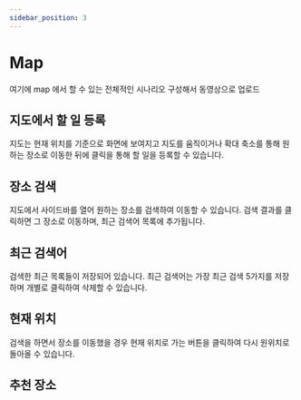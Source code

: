 ```yaml
---
sidebar_position: 3
---
```



# Map

여기에 map 에서 할 수 있는 전체적인 시나리오 구성해서 동영상으로 업로드

## 지도에서 할 일 등록

<ReactPlayer playing controls url="/tutorial/addtodoinmap.mp4" />

지도는 현재 위치를 기준으로 화면에 보여지고 지도를 움직이거나 확대 축소를 통해 원하는 장소로 이동한 뒤에 클릭을 통해 할 일을 등록할 수 있습니다.

## 장소 검색

<ReactPlayer playing controls url="/tutorial/moveplace.mp4" />

지도에서 사이드바를 열어 원하는 장소를 검색하여 이동할 수 있습니다. 검색 결과를 클릭하면 그 장소로 이동하며, 최근 검색어 목록에 추가됩니다.

## 최근 검색어

<ReactPlayer playing controls url="/tutorial/recentsearch.mp4" />

검색한 최근 목록들이 저장되어 있습니다. 최근 검색어는 가장 최근 검색 5가지를 저장하며 개별로 클릭하여 삭제할 수 있습니다.

## 현재 위치

<ReactPlayer playing controls url="/tutorial/currentposition.mp4" />

검색을 하면서 장소를 이동했을 경우 현재 위치로 가는 버튼을 클릭하여 다시 원위치로 돌아올 수 있습니다.

## 추천 장소
